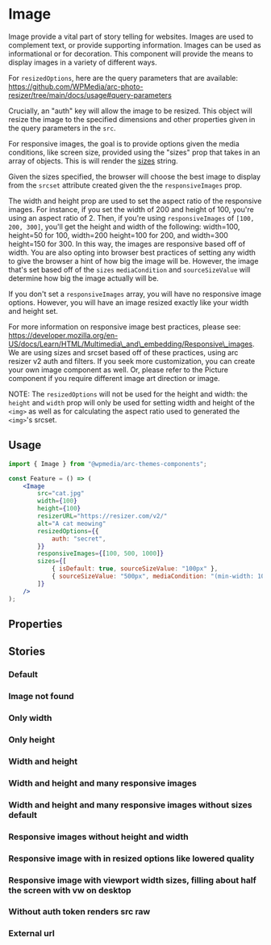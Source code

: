 

<Meta of={IndexStories} />

# Image

Image provide a vital part of story telling for websites. Images are used to complement text, or provide supporting information. Images can be used as informational or for decoration. This component will provide the means to display images in a variety of different ways.

For `resizedOptions`, here are the query parameters that are available: https://github.com/WPMedia/arc-photo-resizer/tree/main/docs/usage#query-parameters

Crucially, an "auth" key will allow the image to be resized. This object will resize the image to the specified dimensions and other properties given in the query parameters in the `src`.

For responsive images, the goal is to provide options given the media conditions, like screen size, provided using the "sizes" prop that takes in an array of objects. This is will render the [sizes](https://developer.mozilla.org/en-US/docs/Web/HTML/Element/img#attr-sizes) string.

Given the sizes specified, the browser will choose the best image to display from the `srcset` attribute created given the the `responsiveImages` prop.

The width and height prop are used to set the aspect ratio of the responsive images. For instance, if you set the width of 200 and height of 100, you're using an aspect ratio of 2. Then, if you're using `responsiveImages` of `[100, 200, 300]`, you'll get the height and width of the following: width=100, height=50 for 100, width=200 height=100 for 200, and width=300 height=150 for 300. In this way, the images are responsive based off of width. You are also opting into browser best practices of setting any width to give the browser a hint of how big the image will be. However, the image that's set based off of the `sizes` `mediaCondition` and `sourceSizeValue` will determine how big the image actually will be.

If you don't set a `responsiveImages` array, you will have no responsive image options. However, you will have an image resized exactly like your width and height set.

For more information on responsive image best practices, please see: https://developer.mozilla.org/en-US/docs/Learn/HTML/Multimedia\_and\_embedding/Responsive\_images. We are using sizes and srcset based off of these practices, using arc resizer v2 auth and filters. If you seek more customization, you can create your own image component as well. Or, please refer to the Picture component if you require different image art direction or image.

NOTE: The `resizedOptions` will not be used for the height and width: the `height` and `width` prop will only be used for setting width and height of the `<img>` as well as for calculating the aspect ratio used to generated the `<img>`'s srcset.

## Usage

```jsx
import { Image } from "@wpmedia/arc-themes-components";

const Feature = () => (
	<Image
		src="cat.jpg"
		width={100}
		height={100}
		resizerURL="https://resizer.com/v2/"
		alt="A cat meowing"
		resizedOptions={{
			auth: "secret",
		}}
		responsiveImages={[100, 500, 1000]}
		sizes={[
			{ isDefault: true, sourceSizeValue: "100px" },
			{ sourceSizeValue: "500px", mediaCondition: "(min-width: 1000px)" },
		]}
	/>
);
```

## Properties

<Controls />

## Stories

### Default

<Story of={IndexStories.Default} />

### Image not found

<Story of={IndexStories.ImageNotFound} />

### Only width

<Story of={IndexStories.OnlyWidth} />

### Only height

<Story of={IndexStories.OnlyHeight} />

### Width and height

<Story of={IndexStories.WidthAndHeight} />

### Width and height and many responsive images

<Story of={IndexStories.WidthAndHeightAndManyResponsiveImages} />

### Width and height and many responsive images without sizes default

<Story of={IndexStories.WidthAndHeightAndManyResponsiveImagesWithoutSizesDefault} />

### Responsive images without height and width

<Story of={IndexStories.ResponsiveImagesWithoutHeightAndWidth} />

### Responsive image with in resized options like lowered quality

<Story of={IndexStories.ResponsiveImageWithResizedOptionsLikeLoweredQuality} />

### Responsive image with viewport width sizes, filling about half the screen with vw on desktop

<Story
	of={IndexStories.ResponsiveImageWithViewportWidthSizesFillingAboutHalfTheScreenWithVwOnDesktop}
/>

### Without auth token renders src raw

<Story of={IndexStories.WithoutAuthTokenRendersSrcRaw} />

### External url

<Story of={IndexStories.ExternalUrl} />
